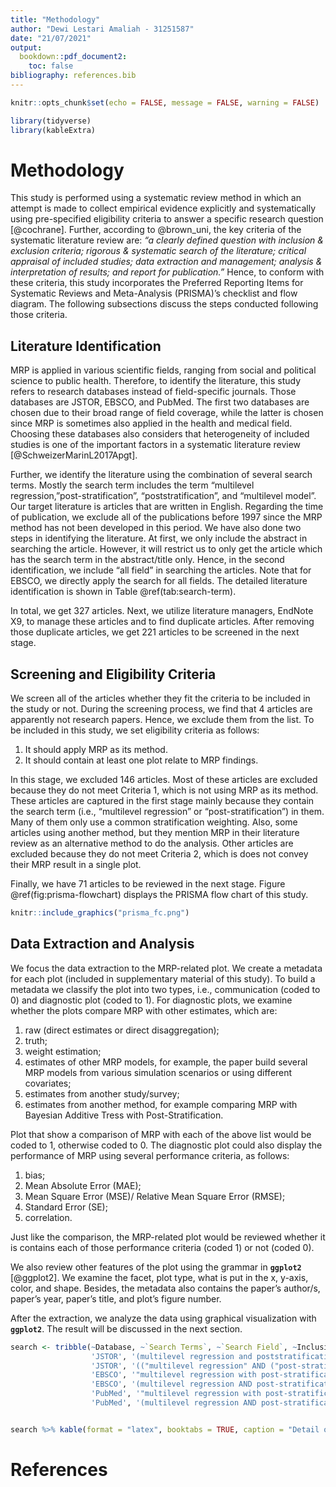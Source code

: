 ```yaml
---
title: "Methodology"
author: "Dewi Lestari Amaliah - 31251587"
date: "21/07/2021"
output: 
  bookdown::pdf_document2:
    toc: false
bibliography: references.bib
---
```


```r
knitr::opts_chunk$set(echo = FALSE, message = FALSE, warning = FALSE)

library(tidyverse)
library(kableExtra)
```


# Methodology

This study is performed using a systematic review method in which an attempt is made to collect empirical evidence explicitly and systematically using pre-specified eligibility criteria to answer a specific research question [@cochrane]. Further, according to @brown_uni, the key criteria of the systematic literature review are: *"a clearly defined question with inclusion & exclusion criteria; rigorous & systematic search of the literature; critical appraisal of included studies; data extraction and management; analysis & interpretation of results; and report for publication."* Hence, to conform with these criteria, this study incorporates the Preferred Reporting Items for Systematic Reviews and Meta-Analysis (PRISMA)’s checklist and flow diagram. The following subsections discuss the steps conducted following those criteria. 



## Literature Identification

MRP is applied in various scientific fields, ranging from social and political science to public health. Therefore, to identify the literature, this study refers to research databases instead of field-specific journals. Those databases are JSTOR, EBSCO, and PubMed. The first two databases are chosen due to their broad range of field coverage, while the latter is chosen since MRP is sometimes also applied in the health and medical field. Choosing these databases also considers that heterogeneity of included studies is one of the important factors in a systematic literature review [@SchweizerMarinL2017Apgt].

Further, we identify the literature using the combination of several search terms. Mostly the search term includes the term "multilevel regression, "post-stratification", "poststratification", and "multilevel model". Our target literature is articles that are written in English. Regarding the time of publication, we exclude all of the publications before 1997 since the MRP method has not been developed in this period. We have also done two steps in identifying the literature. At first, we only include the abstract in searching the article. However, it will restrict us to only get the article which has the search term in the abstract/title only. Hence, in the second identification, we include "all field" in searching the articles. Note that for EBSCO, we directly apply the search for all fields. The detailed literature identification is shown in Table \@ref(tab:search-term). 

In total, we get 327 articles. Next, we utilize literature managers, EndNote X9, to manage these articles and to find duplicate articles. After removing those duplicate articles, we get 221 articles to be screened in the next stage. 

## Screening and Eligibility Criteria

We screen all of the articles whether they fit the criteria to be included in the study or not. During the screening process, we find that 4 articles are apparently not research papers. Hence, we exclude them from the list. To be included in this study, we set eligibility criteria as follows:

1. It should apply MRP as its method.
2. It should contain at least one plot relate to MRP findings. 

In this stage, we excluded 146 articles. Most of these articles are excluded because they do not meet Criteria 1, which is not using MRP as its method. These articles are captured in the first stage mainly because they contain the search term (i.e., "multilevel regression" or "post-stratification") in them. Many of them only use a common stratification weighting. Also, some articles using another method, but they mention MRP in their literature review as an alternative method to do the analysis. Other articles are excluded because they do not meet Criteria 2, which is does not convey their MRP result in a single plot.

Finally, we have 71 articles to be reviewed in the next stage. Figure \@ref(fig:prisma-flowchart) displays the PRISMA flow chart of this study. 

```r

knitr::include_graphics("prisma_fc.png")
```


## Data Extraction and Analysis

We focus the data extraction to the MRP-related plot. We create a metadata for each plot (included in supplementary material of this study). To build a metadata we classify the plot into two types, i.e., communication (coded to 0) and diagnostic plot (coded to 1). For diagnostic plots, we examine whether the plots compare MRP with other estimates, which are:

1. raw (direct estimates or direct disaggregation);
2. truth;
3. weight estimation;
4. estimates of other MRP models, for example, the paper build several MRP models from various simulation scenarios or using different covariates;
5. estimates from another study/survey;
6. estimates from another method, for example comparing MRP with Bayesian Additive Tress with Post-Stratification. 

Plot that show a comparison of MRP with each of the above list would be coded to 1, otherwise coded to 0.
The diagnostic plot could also display the performance of MRP using several performance criteria, as follows:

1. bias;
2. Mean Absolute Error (MAE);
3. Mean Square Error (MSE)/ Relative Mean Square Error (RMSE);
4. Standard Error (SE);
5. correlation. 

Just like the comparison, the MRP-related plot would be reviewed whether it is contains each of those performance criteria (coded 1) or not (coded 0). 

We also review other features of the plot using the grammar in **`ggplot2`** [@ggplot2]. We examine the facet, plot type, what is put in the x, y-axis, color, and shape. Besides, the metadata also contains the paper's author/s, paper's year, paper's title, and plot's figure number. 

After the extraction, we analyze the data using graphical visualization with **`ggplot2`**. The result will be discussed in the next section. 


```r

search <- tribble(~Database, ~`Search Terms`, ~`Search Field`, ~Inclusion, ~Exclusion, ~`Number Returned`,
                  'JSTOR', '(multilevel regression and poststratification) OR (“post-stratification”)', 'Abstract', 'Article, content I can access, English', 'anything before 1997', 44,
                  'JSTOR', '(("multilevel regression" AND ("post-stratification" OR Poststratification)) OR ("multilevel model" AND ("post-stratification" OR Poststratification)))', 'All field', 'Article, English', 'anything before 1997', 142, 
                  'EBSCO', '"multilevel regression with post-stratification" OR "multilevel regression with poststratification" OR "multilevel regression and Poststratification" OR "multilevel regression and Post-stratification"', 'All field', 'Academic (Peer-Reviewed) Journals, English', 'anything before 1997', 42,
                  'EBSCO', '(multilevel regression AND post-stratification) OR (multilevel model AND post-stratification) OR (multilevel regression AND poststratification ) OR (multilevel model AND poststratification)', 'All field', 'Academic (Peer-Reviewed) Journals, English', 'anything before 1997', 45,
                  'PubMed', '"multilevel regression with post-stratification" OR "multilevel regression with poststratification" OR "multilevel regression and Poststratification" OR "multilevel regression and Post-stratification"', 'Title/Abstract', 'Article, English', 'anything before 1997', 26,
                  'PubMed', '(multilevel regression AND post-stratification) OR (multilevel model AND post-stratification) OR (multilevel regression AND poststratification) OR (multilevel model AND poststratification)', 'All field', 'Article, English', 'anything before 1997', 28,)


search %>% kable(format = "latex", booktabs = TRUE, caption = "Detail of literature identification") %>% kable_styling(latex_option = "scale_down") %>% landscape()
```


# References

